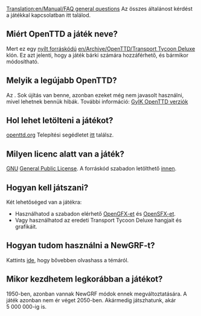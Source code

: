 [[Translation:en/Manual/FAQ general questions]]
{{hu/Tartalomjegyzék}}
Az összes általánost kérdést a játékkal kapcsolatban itt találod.

== Miért OpenTTD a játék neve? ==

Mert ez egy [http://www.opensource.org/ nyílt forráskódú] [[en/Archive/OpenTTD/Transport Tycoon Deluxe]] klón. Ez azt jelenti, hogy a játék bárki számára hozzáférhető, és bármikor módosítható.

== Melyik a legújabb OpenTTD? ==

Az {{en/Version}}. Sok újítás van benne, azonban ezeket még nem javasolt használni, mivel lehetnek bennük hibák. További információ: [[hu/FAQ OpenTTD verziók|GyIK OpenTTD verziók]]

== Hol lehet letölteni a játékot? ==

[http://www.openttd.org/download-stable openttd.org] Telepítési segédletet [[hu/FAQ installálás|itt]] találsz.

== Milyen licenc alatt van a játék? ==

[http://www.gnu.org/ GNU] [http://www.gnu.org/copyleft/gpl.html General Public License]. A forráskód szabadon letölthető [[en/Development/FAQ development#How_can_I_obtain_the_source_code.3F|innen]].

== Hogyan kell játszani? ==

Két lehetőséged van a játékra: 
* Használhatod a szabadon elérhető [http://dev.openttdcoop.org/projects/opengfx OpenGFX-et] és [http://dev.openttdcoop.org/projects/opensfx OpenSFX-et]. 
* Vagy használhatod az eredeti Transport Tycoon Deluxe hangjait és grafikáit. 

== Hogyan tudom használni a NewGRF-t? ==

Kattints [[hu/FAQ NewGRF|ide]], hogy bővebben olvashass a témáról. 

== Mikor kezdhetem legkorábban a játékot? ==

1950-ben, azonban vannak NewGRF módok ennek megváltoztatására. A játék azonban nem ér véget 2050-ben. Akármedig játszhatunk, akár 5&nbsp;000&nbsp;000-ig is.